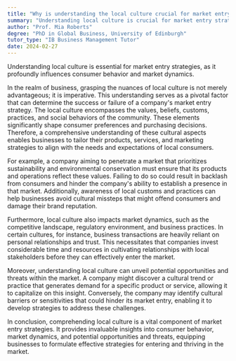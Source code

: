 ```yaml
---
title: "Why is understanding the local culture crucial for market entry strategies?"
summary: "Understanding local culture is crucial for market entry strategies because it influences consumer behaviour and market dynamics."
author: "Prof. Mia Roberts"
degree: "PhD in Global Business, University of Edinburgh"
tutor_type: "IB Business Management Tutor"
date: 2024-02-27
---
```


Understanding local culture is essential for market entry strategies, as it profoundly influences consumer behavior and market dynamics.

In the realm of business, grasping the nuances of local culture is not merely advantageous; it is imperative. This understanding serves as a pivotal factor that can determine the success or failure of a company's market entry strategy. The local culture encompasses the values, beliefs, customs, practices, and social behaviors of the community. These elements significantly shape consumer preferences and purchasing decisions. Therefore, a comprehensive understanding of these cultural aspects enables businesses to tailor their products, services, and marketing strategies to align with the needs and expectations of local consumers.

For example, a company aiming to penetrate a market that prioritizes sustainability and environmental conservation must ensure that its products and operations reflect these values. Failing to do so could result in backlash from consumers and hinder the company's ability to establish a presence in that market. Additionally, awareness of local customs and practices can help businesses avoid cultural missteps that might offend consumers and damage their brand reputation.

Furthermore, local culture also impacts market dynamics, such as the competitive landscape, regulatory environment, and business practices. In certain cultures, for instance, business transactions are heavily reliant on personal relationships and trust. This necessitates that companies invest considerable time and resources in cultivating relationships with local stakeholders before they can effectively enter the market.

Moreover, understanding local culture can unveil potential opportunities and threats within the market. A company might discover a cultural trend or practice that generates demand for a specific product or service, allowing it to capitalize on this insight. Conversely, the company may identify cultural barriers or sensitivities that could hinder its market entry, enabling it to develop strategies to address these challenges.

In conclusion, comprehending local culture is a vital component of market entry strategies. It provides invaluable insights into consumer behavior, market dynamics, and potential opportunities and threats, equipping businesses to formulate effective strategies for entering and thriving in the market.
    